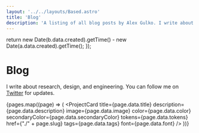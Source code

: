 ```yaml
---
layout: '../../layouts/Based.astro'
title: 'Blog'
description: 'A listing of all blog posts by Alex Gulko. I write about research, design, and engineering.'
---
```

  return new Date(b.data.created).getTime() - new Date(a.data.created).getTime();
});

# Blog

I write about research, design, and engineering. You can follow me on [Twitter](https://twitter.com/alex_gulko) for updates.

{pages.map((page) => (
  <ProjectCard
      title={page.data.title}
      description={page.data.description}
      image={page.data.image}
      color={page.data.color}
      secondaryColor={page.data.secondaryColor}
      tokens={page.data.tokens}
      href={"./" + page.slug}
      tags={page.data.tags}
      font={page.data.font}
    />
))}
